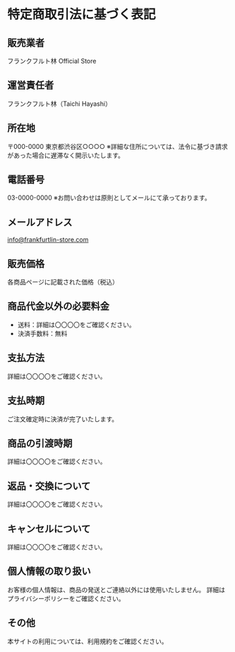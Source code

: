 # 特定商取引法に基づく表記

## 販売業者

フランクフルト林 Official Store

## 運営責任者

フランクフルト林（Taichi Hayashi）

## 所在地

〒000-0000
東京都渋谷区○○○○
※詳細な住所については、法令に基づき請求があった場合に遅滞なく開示いたします。

## 電話番号

03-0000-0000
※お問い合わせは原則としてメールにて承っております。

## メールアドレス

[info@frankfurtlin-store.com](mailto:info@frankfurtlin-store.com)

## 販売価格

各商品ページに記載された価格（税込）

## 商品代金以外の必要料金

* 送料：詳細は〇〇〇〇をご確認ください。
* 決済手数料：無料

## 支払方法

詳細は〇〇〇〇をご確認ください。

## 支払時期

ご注文確定時に決済が完了いたします。

## 商品の引渡時期

詳細は〇〇〇〇をご確認ください。

## 返品・交換について

詳細は〇〇〇〇をご確認ください。

## キャンセルについて

詳細は〇〇〇〇をご確認ください。

## 個人情報の取り扱い

お客様の個人情報は、商品の発送とご連絡以外には使用いたしません。
詳細はプライバシーポリシーをご確認ください。

## その他

本サイトの利用については、利用規約をご確認ください。
